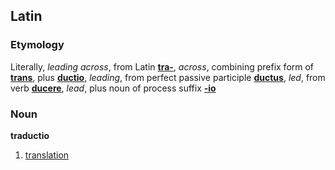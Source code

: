 ==Latin==

===Etymology===
Literally, ''leading across'', from Latin '''[[tra-]]''', ''across'', combining prefix form of '''[[trans]]''', plus '''[[ductio]]''', ''leading'', from perfect passive participle '''[[ductus]]''', ''led'', from verb '''[[ducere]]''', ''lead'', plus noun of process suffix '''[[-io]]'''

===Noun===
'''traductio'''
# [[translation]]